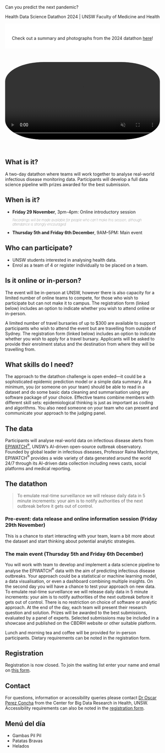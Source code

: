 :::::: {.column-page-inset}

::: {.larger-text}
Can you predict the next <span class="animated-word">pandemic</span>? 
:::
::: {.subtitle-text}
Health Data Science Datathon 2024 | UNSW Faculty of Medicine and Health
:::

::::::

::: {.column-screen}

::: {style="background-color: white; padding-top:25px; padding-bottom:10px; text-align: center;"}

Check out a summary and photographs from the 2024 datathon <span class="animated-word">[here](review-2024.html)</span>!

:::

:::

<br>

:::::: {.column-page-inset}

<video autoplay loop muted playsinline width="100%" style="border-radius: 25% 25% 25% 25%;">
 <source src="images/AdobeStock_340747302.mp4" style="max-width: 100%;"></source>
</video>

::::::

<br>

## What is it?

A two-day datathon where teams will work together to analyse real-world infectious disease monitoring data. Participants will develop a full data science pipeline with prizes awarded for the best submission. 

## When is it?

-   **Friday 29 November**, 3pm-4pm: Online introductory session
<div style = "font-size: 0.8em; font-weight:100;">
_Recordings will be made available for people who can't make this session, although attendance is strongly encouraged_
</div>

- **Thursday 5th and Friday 6th December**, 9AM--5PM: Main event


## Who can participate?

* UNSW students interested in analysing health data.
* Enrol as a team of 4 or register individually to be placed on a team.

## Is it online or in-person?

The event will be in-person at UNSW, however there is also capacity for a limited number of online teams to compete, for those who wish to participate but can not make it to campus. The registration form (linked below) includes an option to indicate whether you wish to attend online or in-person. 

A limited number of travel bursaries of up to $300 are available to support participants who wish to attend the event but are travelling from outside of Sydney. The registration form (linked below) includes an option to indicate whether you wish to apply for a travel bursary. Applicants will be asked to provide their enrolment status and the destination from where they will be travelling from.  

## What skills do I need?

The approach to the datathon challenge is open ended---it could be a sophisticated epidemic prediction model or a simple data summary. At a minimum, you (or someone on your team) should be able to read in a dataset and do some basic data cleaning and summarisation using any software package of your choice. Effective teams combine members with different skill sets: epidemiological thinking is just as important as coding and algorithms. You also need someone on your team who can present and communicate your approach to the judging panel.

## The data

Participants will analyse real-world data on infectious disease alerts from [EPIWATCH$^®$](https://www.epiwatch.org/about), UNSW’s AI-driven open-source outbreak observatory. Founded by global leader in infectious diseases, Professor Raina MacIntyre, EPIWATCH$^®$ provides a wide variety of data generated around the world 24/7 through its AI-driven data collection including news casts, social platforms and medical reporting. 

## The datathon

> To emulate real-time surveillance we will release daily data in 5 minute increments: your aim is to notify authorities of the next outbreak before it gets out of control.

### Pre-event: data release and online information session (Friday 29th November)

This is a chance to start interacting with your team, learn a bit more about the dataset and start thinking about potential analytic strategies.   

### The main event (Thursday 5th and Friday 6th December)

You will work with team to develop and implement a data science pipeline to analyse the EPIWATCH$^®$ data with the aim of predicting infectious disease outbreaks. Your approach could be a statistical or machine learning model, a data visualisation, or even a dashboard combining multiple insights. On the second day you will have a chance to test your approach on new data. To emulate real-time surveillance we will release daily data in 5 minute increments: your aim is to notify authorities of the next outbreak before it gets out of control. There is no restriction on choice of software or analytic approach. At the end of the day, each team will present their research question and solution. Prizes will be awarded to the best submissions, evaluated by a panel of experts. Selected submissions may be included in a showcase and published on the CBDRH website or other suitable platform. 

Lunch and morning tea and coffee will be provided for in-person participants. Dietary requirements can be noted in the registration form. 

## Registration

 <span class="animated-word">Registration is now closed</span>. To join the waiting list enter your name and email on [this form](https://forms.office.com/Pages/ResponsePage.aspx?id=pM_2PxXn20i44Qhnufn7o8crRmdRK1VEsue1-USkaEpUMFUxTFc1UzlZWlFNREVNS05EU0FUSURBQy4u).


## Contact

For questions, information or accessibility queries please contact <a href="mailto:o.perezconcha@unsw.edu.au">Dr Oscar Perez Concha</a> from the Center for Big Data Research in Health, UNSW. Accessibility requirements can also be noted in the [registration form](https://forms.office.com/r/K2RQZeb1VF). 

::: {.oscar}

<h2>Menú del día</h2>

* Gambas Pil Pil
* Patatas Bravas
* Helados
:::

